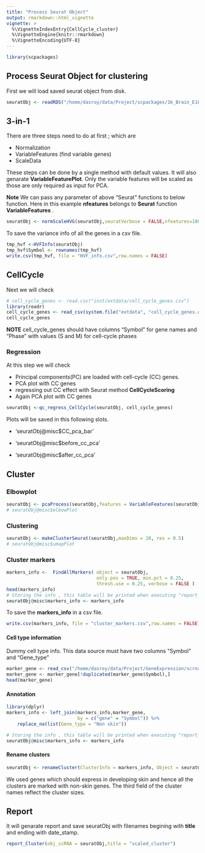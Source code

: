 ```yaml
---
title: "Process Seurat Object"
output: rmarkdown::html_vignette
vignette: >
  %\VignetteIndexEntry{CellCycle_cluster}
  %\VignetteEngine{knitr::rmarkdown}
  %\VignetteEncoding{UTF-8}
---
```


```r
library(scpackages)
```


## Process Seurat Object for clustering

First we will load saved seurat object from disk.

```r
seuratObj <- readRDS("/home/dasroy/data/Project/scpackages/1k_Brain_E18_Mm.23_October_2019.rds")
```


## 3-in-1
There are three steps need to do at first ; which are 

+ Normalization 
+ VariableFeatures (find variable genes) 
+ ScaleData  

These steps can be done by a single method with default values. It will also genarate **VariableFeaturePlot**. Only the variable features will be scaled as those are only required as input for PCA. 

**Note** We can pass any parameter of above "Seurat" functions to below function. 
Here in this example __nfeatures__ belongs to __Seurat__ function **VariableFeatures** .
```r
seuratObj <- normScaleHVG(seuratObj,seuratVerbose = FALSE,nfeatures=1000)
```

To save the variance info of all the genes in a csv file. 
```r
tmp_hvf <-HVFInfo(seuratObj)
tmp_hvf$Symbol <- rownames(tmp_hvf)
write.csv(tmp_hvf, file = "HVF_info.csv",row.names = FALSE)
```

## CellCycle 
Next we will check 
```r
# cell_cycle_genes <- read.csv("inst/extdata/cell_cycle_genes.csv")
library(readr)
cell_cycle_genes <- read_csv(system.file("extdata", "cell_cycle_genes.csv", package = "scpackages"))
cell_cycle_genes
```


**NOTE** cell_cycle_genes should have columns "Symbol" for gene names and "Phase" with values (S and M) for cell-cycle phases  

### Regression
At this step we will check 

+ Principal components(PC) are loaded with cell-cycle (CC) genes.
+ PCA plot with CC genes
+ regressing out CC effect with Seurat method **CellCycleScoring**
+ Again PCA plot with CC genes 

```r
seuratObj <-qc_regress_CellCycle(seuratObj, cell_cycle_genes)
```


Plots will be saved in this following slots.

+ 'seuratObj@misc$CC_pca_bar'

+ 'seuratObj@misc$before_cc_pca'

+ 'seuratObj@misc$after_cc_pca'


## Cluster

### Elbowplot

```r
seuratObj <- pcaProcess(seuratObj,features = VariableFeatures(seuratObj),jackStraw = FALSE)
# seuratObj@misc$elbowPlot
```

### Clustering
```r
seuratObj <- makeClusterSeurat(seuratObj,maxDims = 20, res = 0.5)
# seuratObj@misc$umapPlot
```



### Cluster markers
```r
markers_info <-  FindAllMarkers( object = seuratObj,
                                 only.pos = TRUE, min.pct = 0.25,
                                 thresh.use = 0.25, verbose = FALSE )
head(markers_info)
# Storing the info , this table will be printed when executing "report_Cluster" function at the end.
seuratObj@misc$markers_info <- markers_info
```

To save the **markers_info** in a csv file. 
```r
write.csv(markers_info, file = "cluster_markers.csv",row.names = FALSE)
```


#### Cell type information

Dummy cell type info. This data source must have two columns "Symbol" and "Gene_type"
```r
marker_gene <- read_csv("/home/dasroy/data/Project/GeneExpression/scrna_workflow/marker_genes.csv")
marker_gene <- marker_gene[!duplicated(marker_gene$Symbol),]
head(marker_gene)
```

#### Annotation
```r
library(dplyr)
markers_info <- left_join(markers_info,marker_gene, 
                          by = c("gene" = "Symbol")) %>% 
    replace_na(list(Gene_type = "Non skin"))

# Storing the info , this table will be printed when executing "report_Cluster" function at the end.
seuratObj@misc$markers_info <- markers_info

```


#### Rename clusters
```r
seuratObj <- renameCluster(ClusterInfo = markers_info, Object = seuratObj)
```

We used genes which should express in developing skin and hence all the clusters are marked with non-skin genes. The third field of the cluster names reflect the cluster sizes.

## Report 
It will genarate report and save seuratObj with filenames begining with **title** and ending with date_stamp.

```r
report_Cluster(obj_scRNA = seuratObj,title = "scaled_cluster")
```

